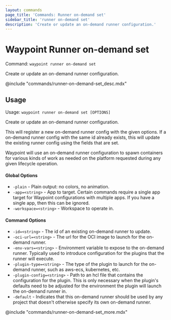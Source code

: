 ```yaml
---
layout: commands
page_title: 'Commands: Runner on-demand set'
sidebar_title: 'runner on-demand set'
description: 'Create or update an on-demand runner configuration.'
---
```


# Waypoint Runner on-demand set

Command: `waypoint runner on-demand set`

Create or update an on-demand runner configuration.

@include "commands/runner-on-demand-set_desc.mdx"

## Usage

Usage: `waypoint runner on-demand set [OPTIONS]`

Create or update an on-demand runner configuration.

This will register a new on-demand runner config with the given options. If
a on-demand runner config with the same id already exists, this will update the
existing runner config using the fields that are set.

Waypoint will use an on-demand runner configuration to spawn containers for
various kinds of work as needed on the platform requested during any given
lifecycle operation.

#### Global Options

- `-plain` - Plain output: no colors, no animation.
- `-app=<string>` - App to target. Certain commands require a single app target for Waypoint configurations with multiple apps. If you have a single app, then this can be ignored.
- `-workspace=<string>` - Workspace to operate in.

#### Command Options

- `-id=<string>` - The id of an existing on-demand runner to update.
- `-oci-url=<string>` - The url for the OCI image to launch for the on-demand runner.
- `-env-vars=<string>` - Environment variable to expose to the on-demand runner. Typically used to introduce configuration for the plugins that the runner will execute.
- `-plugin-type=<string>` - The type of the plugin to launch for the on-demand runner, such as aws-ecs, kubernetes, etc.
- `-plugin-config=<string>` - Path to an hcl file that contains the configuration for the plugin. This is only necessary when the plugin's defaults need to be adjusted for the environment the plugin will launch the on-demand runner in.
- `-default` - Indicates that this on-demand runner should be used by any project that doesn't otherwise specify its own on-demand runner.

@include "commands/runner-on-demand-set_more.mdx"
